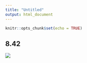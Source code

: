 ```yaml
---
title: "Untitled"
output: html_document
---
```


```r
knitr::opts_chunk$set(echo = TRUE)
```


## 8.42

![](8.42.png)


